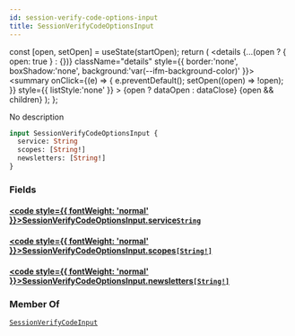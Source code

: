 ```yaml
---
id: session-verify-code-options-input
title: SessionVerifyCodeOptionsInput
---
```









  const [open, setOpen] = useState(startOpen);
  return (
    <details {...(open ? { open: true } : {})} className="details" style={{ border:'none', boxShadow:'none', background:'var(--ifm-background-color)' }}>
      <summary
        onClick={(e) => {
          e.preventDefault();
          setOpen((open) => !open);
        }}
        style={{ listStyle:'none' }}
      >
      {open ? dataOpen : dataClose}
      </summary>
      {open && children}
    </details>
  );
};








No description


```graphql
input SessionVerifyCodeOptionsInput {
  service: String
  scopes: [String!]
  newsletters: [String!]
}
```




### Fields

#### [<code style={{ fontWeight: 'normal' }}>SessionVerifyCodeOptionsInput.<b>service</b></code>](#)<Bullet />[`String`](/gql-api/types/scalars/string) <Badge class="badge badge--secondary" text="scalar"/> 
> 
> 
> 
> 

#### [<code style={{ fontWeight: 'normal' }}>SessionVerifyCodeOptionsInput.<b>scopes</b></code>](#)<Bullet />[`[String!]`](/gql-api/types/scalars/string) <Badge class="badge badge--secondary" text="list"/> <Badge class="badge badge--secondary" text="scalar"/> 
> 
> 
> 
> 

#### [<code style={{ fontWeight: 'normal' }}>SessionVerifyCodeOptionsInput.<b>newsletters</b></code>](#)<Bullet />[`[String!]`](/gql-api/types/scalars/string) <Badge class="badge badge--secondary" text="list"/> <Badge class="badge badge--secondary" text="scalar"/> 
> 
> 
> 
> 





### Member Of

[`SessionVerifyCodeInput`](/gql-api/types/inputs/session-verify-code-input)  <Badge class="badge badge--secondary" text="input"/>


